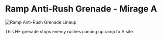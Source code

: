 # Ramp Anti-Rush Grenade - Mirage A

![Ramp Anti-Rush Grenade Lineup](https://via.placeholder.com/600x400/FFB800/000000?text=Ramp+Anti+Rush+Nade)

This HE grenade stops enemy rushes coming up ramp to A site.